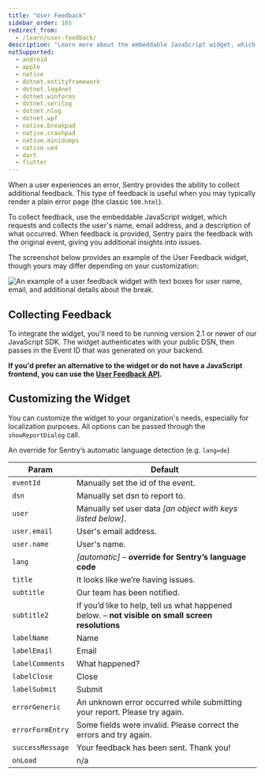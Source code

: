 ```yaml
---
title: "User Feedback"
sidebar_order: 105
redirect_from:
  - /learn/user-feedback/
description: "Learn more about the embeddable JavaScript widget, which requests and collects the user information when an event occurs. Sentry pairs the feedback with the original event, giving you additional insight into issues."
notSupported:
  - android
  - apple
  - native
  - dotnet.entityframework
  - dotnet.log4net
  - dotnet.winforms
  - dotnet.serilog
  - dotnet.nlog
  - dotnet.wpf
  - native.breakpad
  - native.crashpad
  - native.minidumps
  - native.ue4
  - dart
  - flutter
---
```


When a user experiences an error, Sentry provides the ability to collect additional feedback. This type of feedback is useful when you may typically render a plain error page (the classic `500.html`).

To collect feedback, use the embeddable JavaScript widget, which requests and collects the user's name, email address, and a description of what occurred. When feedback is provided, Sentry pairs the feedback with the original event, giving you additional insights into issues.

The screenshot below provides an example of the User Feedback widget, though yours may differ depending on your customization:

![An example of a user feedback widget with text boxes for user name, email, and additional details about the break.](user_feedback_widget.png)

## Collecting Feedback

To integrate the widget, you'll need to be running version 2.1 or newer of our JavaScript SDK. The widget authenticates with your public DSN, then passes in the Event ID that was generated on your backend.

**If you'd prefer an alternative to the widget or do not have a JavaScript frontend, you can use the [User Feedback API](https://docs.sentry.io/api/projects/post-project-user-reports/).**

<PlatformContent includePath="user-feedback-example" />

## Customizing the Widget

You can customize the widget to your organization's needs, especially for localization purposes. All options can be passed through the `showReportDialog` call.

An override for Sentry’s automatic language detection (e.g. `lang=de`)

| Param            | Default                                                                                           |
| ---------------- | ------------------------------------------------------------------------------------------------- |
| `eventId`        | Manually set the id of the event.                                                                 |
| `dsn`            | Manually set dsn to report to.                                                                    |
| `user`           | Manually set user data _[an object with keys listed below]_.                                      |
| `user.email`     | User's email address.                                                                             |
| `user.name`      | User's name.                                                                                      |
| `lang`           | _[automatic]_ – **override for Sentry’s language code**                                           |
| `title`          | It looks like we’re having issues.                                                                |
| `subtitle`       | Our team has been notified.                                                                       |
| `subtitle2`      | If you’d like to help, tell us what happened below. – **not visible on small screen resolutions** |
| `labelName`      | Name                                                                                              |
| `labelEmail`     | Email                                                                                             |
| `labelComments`  | What happened?                                                                                    |
| `labelClose`     | Close                                                                                             |
| `labelSubmit`    | Submit                                                                                            |
| `errorGeneric`   | An unknown error occurred while submitting your report. Please try again.                         |
| `errorFormEntry` | Some fields were invalid. Please correct the errors and try again.                                |
| `successMessage` | Your feedback has been sent. Thank you!                                                           |
| `onLoad`         | n/a                                                                                               |

